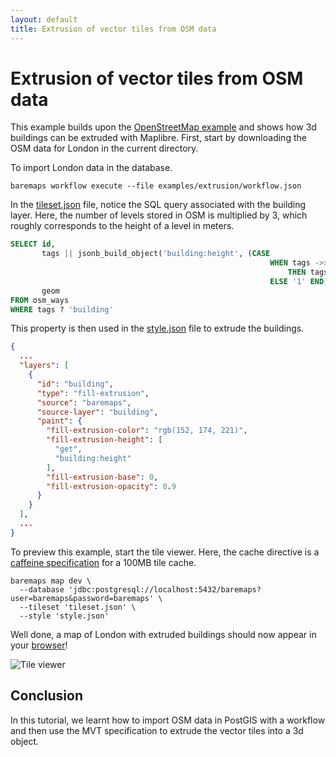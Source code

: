 ```yaml
---
layout: default
title: Extrusion of vector tiles from OSM data
---
```


# Extrusion of vector tiles from OSM data

This example builds upon the [OpenStreetMap example](/documentation/examples/import-osm-into-postgis/) and shows how 3d
buildings can be extruded with Maplibre. First, start by downloading the OSM data for London in the current directory.

To import London data in the database.

```
baremaps workflow execute --file examples/extrusion/workflow.json
```

In the [tileset.json](https://raw.githubusercontent.com/apache/incubator-baremaps/main/examples/extrusion/tileset.json)
file, notice the SQL query associated with the building layer. Here, the number of levels stored in OSM is multiplied by
3, which roughly corresponds to the height of a level in meters.

```sql
SELECT id,
       tags || jsonb_build_object('building:height', (CASE
                                                          WHEN tags ->> 'building:levels' ~ '^[0-9\\.]+$'
                                                              THEN tags ->> 'building:levels'
                                                          ELSE '1' END)::real * 3),
       geom
FROM osm_ways
WHERE tags ? 'building'
```

This property is then used in
the [style.json](https://raw.githubusercontent.com/apache/incubator-baremaps/main/examples/extrusion/style.json) file to
extrude the buildings.

```json
{
  ...
  "layers": [
    {
      "id": "building",
      "type": "fill-extrusion",
      "source": "baremaps",
      "source-layer": "building",
      "paint": {
        "fill-extrusion-color": "rgb(152, 174, 221)",
        "fill-extrusion-height": [
          "get",
          "building:height"
        ],
        "fill-extrusion-base": 0,
        "fill-extrusion-opacity": 0.9
      }
    }
  ],
  ...
}
```

To preview this example, start the tile viewer. Here, the cache directive is
a [caffeine specification](https://www.javadoc.io/doc/com.github.ben-manes.caffeine/caffeine/2.2.2/com/github/benmanes/caffeine/cache/CaffeineSpec.html)
for a 100MB tile cache.

```shell
baremaps map dev \
  --database 'jdbc:postgresql://localhost:5432/baremaps?user=baremaps&password=baremaps' \
  --tileset 'tileset.json' \
  --style 'style.json'
```

Well done, a map of London with extruded buildings should now appear in your [browser](http://localhost:9000/)!

![Tile viewer](/images/extrusion.png)


## Conclusion

In this tutorial, we learnt how to import OSM data in PostGIS with a workflow and then use the MVT specification to extrude the vector tiles into a 3d object.
